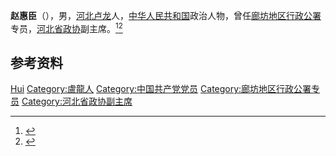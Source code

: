 '''赵惠臣'''（{{bd|1935年|}}），男，[[河北|河北]][[卢龙|卢龙]]人，[[中华人民共和国|中华人民共和国]]政治人物，曾任[[廊坊地区行政公署|廊坊地区行政公署]]专员，[[河北省政协|河北省政协]]副主席。<ref>{{Cite book|title=中华人民共和国职官志|author=何虎生, 李耀东, 向常福主编|publisher=中国社会出版社|year=2003|isbn=9787800883934|location=北京|pages=}}</ref><ref>{{Cite book|title=中国共产党名人录|author=于俊道主编|publisher=四川人民出版社|year=1997|isbn=|location=成都|pages=}}</ref>

== 参考资料 ==
{{reflist}}

{{中国人物小作品}}

{{Authority control}}
{{DEFAULTSORT:Zhao赵}}
[[Category:赵姓|Hui]]
[[Category:盧龍人|Category:盧龍人]]
[[Category:中国共产党党员|Category:中国共产党党员]]
[[Category:廊坊地区行政公署专员|Category:廊坊地区行政公署专员]]
[[Category:河北省政协副主席|Category:河北省政协副主席]]